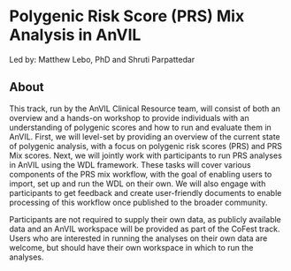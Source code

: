 
# Polygenic Risk Score (PRS) Mix Analysis in AnVIL

Led by: Matthew Lebo, PhD and Shruti Parpattedar


## About

This track, run by the AnVIL Clinical Resource team, will consist of both an overview and a hands-on workshop to provide individuals with an understanding of polygenic scores and how to run and evaluate them in AnVIL. First, we will level-set by providing an overview of the current state of polygenic analysis, with a focus on polygenic risk scores (PRS) and PRS Mix scores. Next, we will jointly work with participants to run PRS analyses in AnVIL using the WDL framework. These tasks will cover various components of the PRS mix workflow, with the goal of enabling users to import, set up and run the WDL on their own. We will also engage with participants to get feedback and create user-friendly documents to enable processing of this workflow once published to the broader community. 

Participants are not required to supply their own data, as publicly available data and an AnVIL workspace will be provided as part of the CoFest track. Users who are interested in running the analyses on their own data are welcome, but should have their own workspace in which to run the analyses.